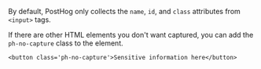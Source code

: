 By default, PostHog only collects the `name`, `id`, and `class` attributes from `<input>` tags.

If there are other HTML elements you don't want captured, you can add the `ph-no-capture` class to the element.

```js-web
<button class='ph-no-capture'>Sensitive information here</button>
``` 